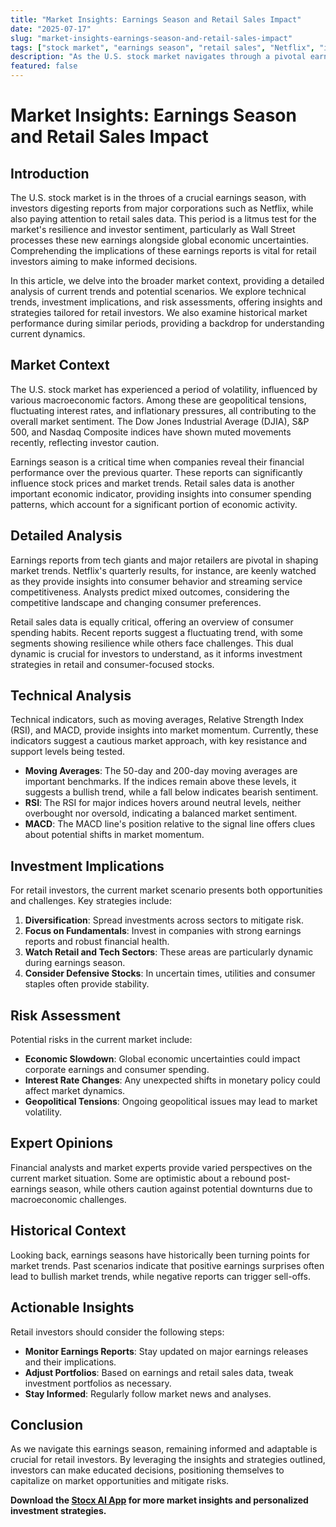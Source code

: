 ```yaml
---
title: "Market Insights: Earnings Season and Retail Sales Impact"
date: "2025-07-17"
slug: "market-insights-earnings-season-and-retail-sales-impact"
tags: ["stock market", "earnings season", "retail sales", "Netflix", "investment strategies", "technical analysis", "market trends", "economic indicators", "risk management", "financial news"]
description: "As the U.S. stock market navigates through a pivotal earnings season, investors are keeping a close eye on the latest reports from major corporations, including Netflix, while also assessing retail sales data. The muted movement in Dow, S&P 500, and Nasdaq futures indicates a cautious approach by traders as they await further economic indicators and corporate earnings results. This article explores the current market dynamics, providing a comprehensive analysis of technical trends, investment implications, and potential risks. With historical context and expert opinions, retail investors gain insights into navigating this complex landscape. The content educates on financial terms and trading concepts while offering actionable strategies to make informed investment decisions."
featured: false
---
```


# Market Insights: Earnings Season and Retail Sales Impact

## Introduction
The U.S. stock market is in the throes of a crucial earnings season, with investors digesting reports from major corporations such as Netflix, while also paying attention to retail sales data. This period is a litmus test for the market's resilience and investor sentiment, particularly as Wall Street processes these new earnings alongside global economic uncertainties. Comprehending the implications of these earnings reports is vital for retail investors aiming to make informed decisions.

In this article, we delve into the broader market context, providing a detailed analysis of current trends and potential scenarios. We explore technical trends, investment implications, and risk assessments, offering insights and strategies tailored for retail investors. We also examine historical market performance during similar periods, providing a backdrop for understanding current dynamics.

## Market Context
The U.S. stock market has experienced a period of volatility, influenced by various macroeconomic factors. Among these are geopolitical tensions, fluctuating interest rates, and inflationary pressures, all contributing to the overall market sentiment. The Dow Jones Industrial Average (DJIA), S&P 500, and Nasdaq Composite indices have shown muted movements recently, reflecting investor caution.

Earnings season is a critical time when companies reveal their financial performance over the previous quarter. These reports can significantly influence stock prices and market trends. Retail sales data is another important economic indicator, providing insights into consumer spending patterns, which account for a significant portion of economic activity.

## Detailed Analysis
Earnings reports from tech giants and major retailers are pivotal in shaping market trends. Netflix's quarterly results, for instance, are keenly watched as they provide insights into consumer behavior and streaming service competitiveness. Analysts predict mixed outcomes, considering the competitive landscape and changing consumer preferences.

Retail sales data is equally critical, offering an overview of consumer spending habits. Recent reports suggest a fluctuating trend, with some segments showing resilience while others face challenges. This dual dynamic is crucial for investors to understand, as it informs investment strategies in retail and consumer-focused stocks.

## Technical Analysis
Technical indicators, such as moving averages, Relative Strength Index (RSI), and MACD, provide insights into market momentum. Currently, these indicators suggest a cautious market approach, with key resistance and support levels being tested.

- **Moving Averages**: The 50-day and 200-day moving averages are important benchmarks. If the indices remain above these levels, it suggests a bullish trend, while a fall below indicates bearish sentiment.
- **RSI**: The RSI for major indices hovers around neutral levels, neither overbought nor oversold, indicating a balanced market sentiment.
- **MACD**: The MACD line's position relative to the signal line offers clues about potential shifts in market momentum.

## Investment Implications
For retail investors, the current market scenario presents both opportunities and challenges. Key strategies include:

1. **Diversification**: Spread investments across sectors to mitigate risk.
2. **Focus on Fundamentals**: Invest in companies with strong earnings reports and robust financial health.
3. **Watch Retail and Tech Sectors**: These areas are particularly dynamic during earnings season.
4. **Consider Defensive Stocks**: In uncertain times, utilities and consumer staples often provide stability.

## Risk Assessment
Potential risks in the current market include:

- **Economic Slowdown**: Global economic uncertainties could impact corporate earnings and consumer spending.
- **Interest Rate Changes**: Any unexpected shifts in monetary policy could affect market dynamics.
- **Geopolitical Tensions**: Ongoing geopolitical issues may lead to market volatility.

## Expert Opinions
Financial analysts and market experts provide varied perspectives on the current market situation. Some are optimistic about a rebound post-earnings season, while others caution against potential downturns due to macroeconomic challenges.

## Historical Context
Looking back, earnings seasons have historically been turning points for market trends. Past scenarios indicate that positive earnings surprises often lead to bullish market trends, while negative reports can trigger sell-offs.

## Actionable Insights
Retail investors should consider the following steps:

- **Monitor Earnings Reports**: Stay updated on major earnings releases and their implications.
- **Adjust Portfolios**: Based on earnings and retail sales data, tweak investment portfolios as necessary.
- **Stay Informed**: Regularly follow market news and analyses.

## Conclusion
As we navigate this earnings season, remaining informed and adaptable is crucial for retail investors. By leveraging the insights and strategies outlined, investors can make educated decisions, positioning themselves to capitalize on market opportunities and mitigate risks.

**Download the [Stocx AI App](https://stocx.co) for more market insights and personalized investment strategies.**
